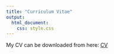 ```yaml
---
title: "Curriculum Vitae"
output:
  html_document:
    css: style.css
---
```


My CV can be downloaded from here: [CV](https://pdfhost.io/v/nnBRq7hcR_CV_Federico_Ceballos_Sierrapdf.pdf)